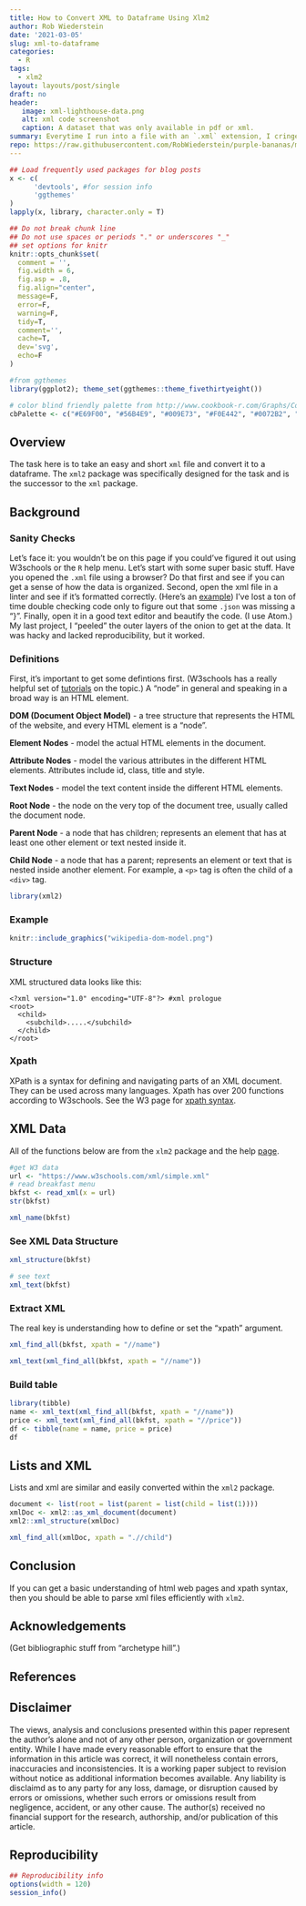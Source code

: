 ```yaml
---
title: How to Convert XML to Dataframe Using Xlm2
author: Rob Wiederstein
date: '2021-03-05'
slug: xml-to-dataframe
categories:
  - R
tags:
  - xlm2
layout: layouts/post/single
draft: no
header:
   image: xml-lighthouse-data.png
   alt: xml code screenshot
   caption: A dataset that was only available in pdf or xml.
summary: Everytime I run into a file with an `.xml` extension, I cringe.  Though, admittedly, it's a file format that you have to be familiar with when it comes to sending and receiving data over the web. `R` has a package `xlm2` to assist in the conversion of nested data to tabular data.
repo: https://raw.githubusercontent.com/RobWiederstein/purple-bananas/main/content/post/2021-03-05-xml-to-dataframe/index.Rmd
---
```



```r
## Load frequently used packages for blog posts
x <- c(
      'devtools', #for session info
      'ggthemes'
)
lapply(x, library, character.only = T)
```

```r
## Do not break chunk line
## Do not use spaces or periods "." or underscores "_"
## set options for knitr
knitr::opts_chunk$set(
  comment = '',
  fig.width = 6,
  fig.asp = .8,
  fig.align="center",
  message=F,
  error=F,
  warning=F,
  tidy=T,
  comment='',
  cache=T,
  dev='svg',
  echo=F
)
```

```r
#from ggthemes
library(ggplot2); theme_set(ggthemes::theme_fivethirtyeight())
```

```r
# color blind friendly palette from http://www.cookbook-r.com/Graphs/Colors_(ggplot2)/
cbPalette <- c("#E69F00", "#56B4E9", "#009E73", "#F0E442", "#0072B2", "#D55E00", "#CC79A7", "#000000")
```

## Overview

The task here is to take an easy and short `xml` file and convert it to a dataframe.  The `xml2` package was specifically designed for the task and is the successor to the `xml` package.

## Background

### Sanity Checks

Let's face it:  you wouldn't be on this page if you could've figured it out using W3schools or the `R` help menu. Let's start with some super basic stuff. Have you opened the `.xml` file using a browser?  Do that first and see if you can get a sense of how the data is organized.  Second, open the xml file in a linter and see if it's formatted correctly.  (Here's an [example](https://xmllint.com)) I've lost a ton of time double checking code only to figure out that some `.json` was missing a "}".  Finally, open it in a good text editor and beautify the code.  (I use Atom.)  My last project, I "peeled" the outer layers of the onion to get at the data.  It was hacky and lacked reproducibility, but it worked.

### Definitions

First, it's important to get some defintions first. (W3schools has a really helpful set of [tutorials](https://www.w3schools.com/xml/default.asp) on the topic.)  A "node" in general and speaking in a broad way is an HTML element.

**DOM (Document Object Model)** - a tree structure that represents the HTML of the website, and every HTML element is a "node".

**Element Nodes** - model the actual HTML elements in the document.

**Attribute Nodes** - model the various attributes in the different HTML elements. Attributes include id, class, title and style.

**Text Nodes** - model the text content inside the different HTML elements.

**Root Node** - the node on the very top of the document tree, usually called the document node.

**Parent Node** - a node that has children; represents an element that has at least one other element or text nested inside it.

**Child Node** - a node that has a parent; represents an element or text that is nested inside another element. For example, a `<p>` tag is often the child of a `<div>` tag.


```r
library(xml2)
```

### Example

```r
knitr::include_graphics("wikipedia-dom-model.png")
```

### Structure

XML structured data looks like this:

```
<?xml version="1.0" encoding="UTF-8"?> #xml prologue
<root>
  <child>
    <subchild>.....</subchild>
  </child>
</root>
```

### Xpath

XPath is a syntax for defining and navigating parts of an XML document. They can be used across many languages. Xpath has over 200 functions according to W3schools.  See the W3 page for [xpath syntax](https://www.w3schools.com/xml/xpath_syntax.asp).

## XML Data

All of the functions below are from the `xlm2` package and the help [page](https://xml2.r-lib.org).

```r
#get W3 data
url <- "https://www.w3schools.com/xml/simple.xml"
# read breakfast menu
bkfst <- read_xml(x = url)
str(bkfst)
```

```r
xml_name(bkfst)
```

### See XML Data Structure

```r
xml_structure(bkfst)
```


```r
# see text
xml_text(bkfst)
```

### Extract XML

The real key is understanding how to define or set the "xpath" argument.


```r
xml_find_all(bkfst, xpath = "//name")
```

```r
xml_text(xml_find_all(bkfst, xpath = "//name"))
```

### Build table

```r
library(tibble)
name <- xml_text(xml_find_all(bkfst, xpath = "//name"))
price <- xml_text(xml_find_all(bkfst, xpath = "//price"))
df <- tibble(name = name, price = price)
df
```

## Lists and XML

Lists and xml are similar and easily converted within the `xml2` package.

```r
document <- list(root = list(parent = list(child = list(1))))
xmlDoc <- xml2::as_xml_document(document)
xml2::xml_structure(xmlDoc)
```

```r
xml_find_all(xmlDoc, xpath = ".//child")
```

## Conclusion

If you can get a basic understanding of html web pages and xpath syntax, then you should be able to parse xml files efficiently with `xlm2`.


## Acknowledgements

(Get bibliographic stuff from "archetype hill".)

## References

## Disclaimer

The views, analysis and conclusions presented within this paper represent the author’s alone and not of any other person, organization or government entity. While I have made every reasonable effort to ensure that the information in this article was correct, it will nonetheless contain errors, inaccuracies and inconsistencies. It is a working paper subject to revision without notice as additional information becomes available. Any liability is disclaimd as to any party for any loss, damage, or disruption caused by errors or omissions, whether such errors or omissions result from negligence, accident, or any other cause. The author(s) received no financial support for the research, authorship, and/or publication of this article.

## Reproducibility

```r
## Reproducibility info
options(width = 120)
session_info()
```
